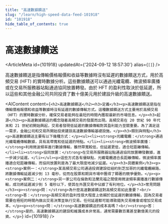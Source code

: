 ```yaml
---
title: "高速數據饋送"
slug: "/learn/high-speed-data-feed-101918"
id: "101918"
hide_table_of_contents: true
---
```



# 高速數據饋送

<ArticleMeta id={101918} updatedAt={'2024-09-12 18:57:30'} alias={`[]`} />
<div className='border-solid border-b border-t-0 my-4 border-[var(--ifm-color-gray-300)]' />

高速數據饋送是指傳輸價格報價和收益等數據時沒有延遲的數據饋送方式，用於高頻交易 (HFT) 的實時數據分析。這些數據饋送可以通過光纖電纜、微波頻率廣播或在交易所服務器站點通過協同放置轉發。由於 HFT 的盈利性取決於低延遲，所以這些和其他金融公司共同投資了數十億美元用於建設升級的高速數據饋送。

<AIContent content={`<h2>高速數據饋送</h2><h3>定義</h3><p>高速數據饋送是指在傳輸價格報價和收益等數據時沒有延遲的數據傳輸方式。這種數據饋送方式主要用於高頻交易（HFT）的實時數據分析，確保交易者能夠在最短的時間內獲取最新的市場信息。</p><h3>起源</h3><p>高速數據饋送的概念隨着高頻交易的發展而出現。高頻交易在 20 世紀 90 年代末和 21 世紀初開始興起，交易者發現低延遲的數據傳輸對其盈利能力至關重要。為了滿足這一需求，金融公司和交易所開始投資建設高速數據傳輸基礎設施。</p><h3>類別與特點</h3><p>高速數據饋送主要有以下幾種方式：</p><ul><li><strong>光纖電纜：</strong>通過光纖電纜傳輸數據，具有高帶寬和低延遲的特點。</li><li><strong>微波頻率廣播：</strong>利用微波頻率進行數據傳輸，雖然帶寬較低，但延遲更低，適合短距離傳輸。</li><li><strong>協同放置：</strong>在交易所服務器站點通過協同放置轉發數據，進一步減少延遲。</li></ul><p>這些方式各有優缺點，光纖電纜適合長距離傳輸，微波頻率廣播適合短距離傳輸，而協同放置則是為了最大限度地減少延遲。</p><h3>具體案例</h3><p><strong>案例一：</strong>某高頻交易公司通過投資建設從紐約到芝加哥的光纖電纜線路，將數據傳輸延遲減少到 13 毫秒，從而在股票和期貨市場中獲得了顯著的競爭優勢。</p><p><strong>案例二：</strong>另一家公司在倫敦和法蘭克福之間使用微波頻率廣播進行數據傳輸，成功將延遲減少到 5 毫秒以下，使其在外匯交易中佔據了有利地位。</p><h3>常見問題</h3><p><strong>問：</strong>為什麼高速數據饋送對高頻交易如此重要？<br/><strong>答：</strong>高頻交易的盈利性很大程度上依賴於低延遲的數據傳輸，因為交易者需要在極短的時間內做出交易決策並執行交易。任何延遲都可能導致錯失交易機會或增加交易成本。</p><p><strong>問：</strong>高速數據饋送的成本高嗎？<br/><strong>答：</strong>是的，高速數據饋送的建設和維護成本非常高，通常需要數百萬甚至數億美元的投資。</p>`} id={101918} />
